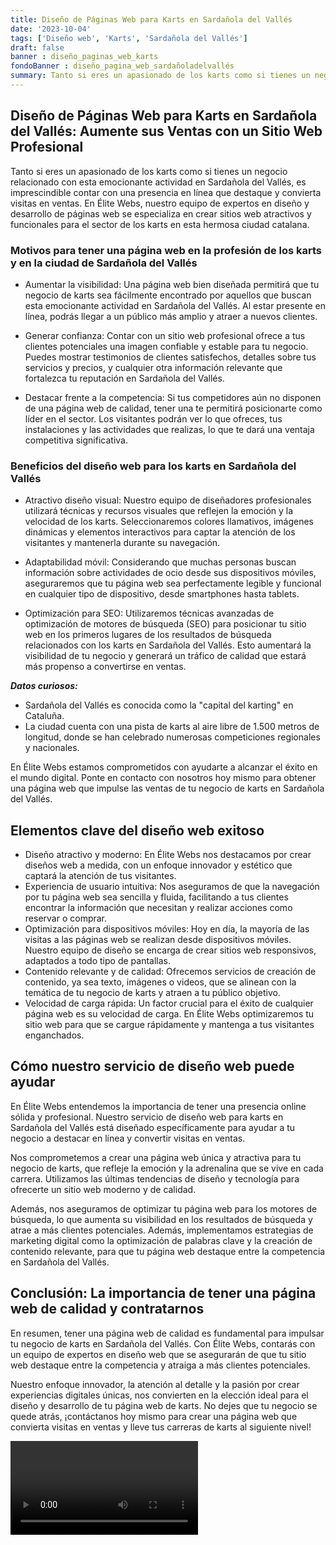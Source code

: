 ```yaml
---
title: Diseño de Páginas Web para Karts en Sardañola del Vallés
date: '2023-10-04'
tags: ['Diseño web', 'Karts', 'Sardañola del Vallés']
draft: false
banner : diseño_paginas_web_karts
fondoBanner : diseño_pagina_web_sardañoladelvallés
summary: Tanto si eres un apasionado de los karts como si tienes un negocio relacionado con esta emocionante actividad en Sardañola del Vallés, es imprescindible contar con una presencia en línea que destaque y convierta visitas en ventas. En Élite Webs, nuestro equipo de expertos en diseño y desarrollo de páginas web se especializa en crear sitios web atractivos y funcionales para el sector de los karts en esta hermosa ciudad catalana.
---
```


## **Diseño de Páginas Web para Karts en Sardañola del Vallés: Aumente sus Ventas con un Sitio Web Profesional**

Tanto si eres un apasionado de los karts como si tienes un negocio relacionado con esta emocionante actividad en Sardañola del Vallés, es imprescindible contar con una presencia en línea que destaque y convierta visitas en ventas. En Élite Webs, nuestro equipo de expertos en diseño y desarrollo de páginas web se especializa en crear sitios web atractivos y funcionales para el sector de los karts en esta hermosa ciudad catalana.

### **Motivos para tener una página web en la profesión de los karts y en la ciudad de Sardañola del Vallés**

- Aumentar la visibilidad: Una página web bien diseñada permitirá que tu negocio de karts sea fácilmente encontrado por aquellos que buscan esta emocionante actividad en Sardañola del Vallés. Al estar presente en línea, podrás llegar a un público más amplio y atraer a nuevos clientes.

- Generar confianza: Contar con un sitio web profesional ofrece a tus clientes potenciales una imagen confiable y estable para tu negocio. Puedes mostrar testimonios de clientes satisfechos, detalles sobre tus servicios y precios, y cualquier otra información relevante que fortalezca tu reputación en Sardañola del Vallés.

- Destacar frente a la competencia: Si tus competidores aún no disponen de una página web de calidad, tener una te permitirá posicionarte como líder en el sector. Los visitantes podrán ver lo que ofreces, tus instalaciones y las actividades que realizas, lo que te dará una ventaja competitiva significativa.

### **Beneficios del diseño web para los karts en Sardañola del Vallés**

- Atractivo diseño visual: Nuestro equipo de diseñadores profesionales utilizará técnicas y recursos visuales que reflejen la emoción y la velocidad de los karts. Seleccionaremos colores llamativos, imágenes dinámicas y elementos interactivos para captar la atención de los visitantes y mantenerla durante su navegación.

- Adaptabilidad móvil: Considerando que muchas personas buscan información sobre actividades de ocio desde sus dispositivos móviles, aseguraremos que tu página web sea perfectamente legible y funcional en cualquier tipo de dispositivo, desde smartphones hasta tablets.

- Optimización para SEO: Utilizaremos técnicas avanzadas de optimización de motores de búsqueda (SEO) para posicionar tu sitio web en los primeros lugares de los resultados de búsqueda relacionados con los karts en Sardañola del Vallés. Esto aumentará la visibilidad de tu negocio y generará un tráfico de calidad que estará más propenso a convertirse en ventas.

***Datos curiosos:***
- Sardañola del Vallés es conocida como la "capital del karting" en Cataluña.
- La ciudad cuenta con una pista de karts al aire libre de 1.500 metros de longitud, donde se han celebrado numerosas competiciones regionales y nacionales.

En Élite Webs estamos comprometidos con ayudarte a alcanzar el éxito en el mundo digital. Ponte en contacto con nosotros hoy mismo para obtener una página web que impulse las ventas de tu negocio de karts en Sardañola del Vallés.

<GifSeo />

<Cta />

## Elementos clave del diseño web exitoso

- Diseño atractivo y moderno: En Élite Webs nos destacamos por crear diseños web a medida, con un enfoque innovador y estético que captará la atención de tus visitantes.
- Experiencia de usuario intuitiva: Nos aseguramos de que la navegación por tu página web sea sencilla y fluida, facilitando a tus clientes encontrar la información que necesitan y realizar acciones como reservar o comprar.
- Optimización para dispositivos móviles: Hoy en día, la mayoría de las visitas a las páginas web se realizan desde dispositivos móviles. Nuestro equipo de diseño se encarga de crear sitios web responsivos, adaptados a todo tipo de pantallas.
- Contenido relevante y de calidad: Ofrecemos servicios de creación de contenido, ya sea texto, imágenes o videos, que se alinean con la temática de tu negocio de karts y atraen a tu público objetivo.
- Velocidad de carga rápida: Un factor crucial para el éxito de cualquier página web es su velocidad de carga. En Élite Webs optimizaremos tu sitio web para que se cargue rápidamente y mantenga a tus visitantes enganchados.

## Cómo nuestro servicio de diseño web puede ayudar

En Élite Webs entendemos la importancia de tener una presencia online sólida y profesional. Nuestro servicio de diseño web para karts en Sardañola del Vallés está diseñado específicamente para ayudar a tu negocio a destacar en línea y convertir visitas en ventas.

Nos comprometemos a crear una página web única y atractiva para tu negocio de karts, que refleje la emoción y la adrenalina que se vive en cada carrera. Utilizamos las últimas tendencias de diseño y tecnología para ofrecerte un sitio web moderno y de calidad.

Además, nos aseguramos de optimizar tu página web para los motores de búsqueda, lo que aumenta su visibilidad en los resultados de búsqueda y atrae a más clientes potenciales. Además, implementamos estrategias de marketing digital como la optimización de palabras clave y la creación de contenido relevante, para que tu página web destaque entre la competencia en Sardañola del Vallés.

## Conclusión: La importancia de tener una página web de calidad y contratarnos

En resumen, tener una página web de calidad es fundamental para impulsar tu negocio de karts en Sardañola del Vallés. Con Élite Webs, contarás con un equipo de expertos en diseño web que se asegurarán de que tu sitio web destaque entre la competencia y atraiga a más clientes potenciales.

Nuestro enfoque innovador, la atención al detalle y la pasión por crear experiencias digitales únicas, nos convierten en la elección ideal para el diseño y desarrollo de tu página web de karts. No dejes que tu negocio se quede atrás, ¡contáctanos hoy mismo para crear una página web que convierta visitas en ventas y lleve tus carreras de karts al siguiente nivel!

<Video />

<CtaBot job='Karts' city='Sardañola del Vallés'/>

<Gmaps query='Sardañola del Vallés+españa+maps' />